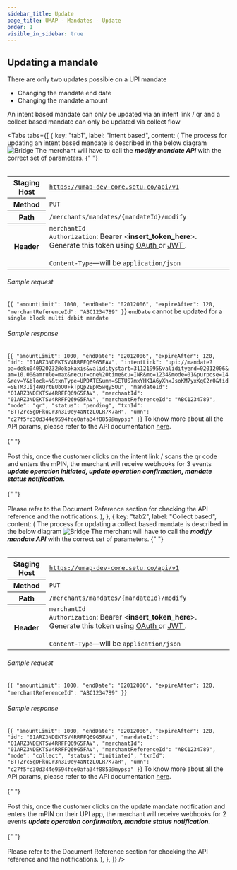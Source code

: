 ```yaml
---
sidebar_title: Update
page_title: UMAP - Mandates - Update
order: 1
visible_in_sidebar: true
---
```


## Updating a mandate

There are only two updates possible on a UPI mandate
- Changing the mandate end date
- Changing the mandate amount

An intent based mandate can only be updated via an intent link / qr and a collect based mandate can only be updated via collect flow

<Tabs
  tabs={[
    {
      key: "tab1",
      label: "Intent based",
      content: (
        <Text>
            The process for updating an intent based mandate is described in the below diagram
            <img
                src="https://storage.googleapis.com/strapi-assets/latest/mandate-update-collect/mandate-update-collect.png"
                alt="Bridge"
            />
            The merchant will have to call the <b><i>modify mandate API</i></b> with the correct set of parameters.
            {" "}
            <br></br>
            <table>
                <tbody>
                    <tr>
                        <th>Staging Host</th>
                        <td>
                            <code>https://umap-dev-core.setu.co/api/v1</code>
                        </td>
                    </tr>
                    <tr>
                        <th>Method</th>
                        <td>
                            <code>PUT</code>
                        </td>
                    </tr>
                    <tr>
                        <th>Path</th>
                        <td>
                            <code>/merchants/mandates/&#123;mandateId&#125;/modify</code>
                        </td>
                    </tr>
                    <tr>
                        <th>Header</th>
                        <td>
                            <code>merchantId</code><br/>
                            <code>Authorization</code>: Bearer &lt;<b>insert_token_here</b>&gt;.
                            Generate this token using <a
                                href="/payments/upi-deeplinks/resources/oauth"
                                target="_blank">
                                OAuth
                            </a> or <a
                                href="/payments/upi-deeplinks/resources/jwt"
                                target="_blank">
                                JWT
                            </a>.<br />
                            <br />
                            <code>Content-Type</code>—will be <code>application/json</code>
                        </td>
                    </tr>
                </tbody>
            </table>
            <h6>Sample request</h6>
            <CodeBlockWithCopy language="json">
                {`{
        "amountLimit": 1000,
        "endDate": "02012006",
        "expireAfter": 120,
        "merchantReferenceId": "ABC1234789"
}`}
            </CodeBlockWithCopy>
            <Callout type="warning">
                <code>endDate</code> cannot be updated for a <code>single block multi debit mandate</code>
            </Callout>
            <h6>Sample response</h6>
            <CodeBlockWithCopy language="json">
                {`{
        "amountLimit": 1000,
        "endDate": "02012006",
        "expireAfter": 120,
        "id": "01ARZ3NDEKTSV4RRFFQ69G5FAV",
        "intentLink": "upi://mandate?pa=deku040920232@okokaxis&validitystart=31121995&validityend=02012006&am=10.00&amrule=max&recur=one%20time&cu=INR&mc=1234&mode=01&purpose=14&rev=Y&block=N&txnType=UPDATE&umn=SETUS7mxYHK1A6yXhxJsoKM7yxKqC2r0&tid=SETM3Iij4WQrtEUbOUFkTpQp2EpR5wqy5Ou",
        "mandateId": "01ARZ3NDEKTSV4RRFFQ69G5FAV",
        "merchantId": "01ARZ3NDEKTSV4RRFFQ69G5FAV",
        "merchantReferenceId": "ABC1234789",
        "mode": "qr",
        "status": "pending",
        "txnId": "BTTZrc5gDFkuCr3n3I0ey4aNtzLOLR7K7aR",
        "umn": "c27f5fc30d344e9594fce0afa34f8859@mypsp"
}`}
            </CodeBlockWithCopy>
            To know more about all the API params, please refer to the API documentation <a href="/payments/umap/api-reference#/category~mandates/operation~mandates#modify" target="_blank">here</a>.
            <br></br>
            {" "}
            <br></br>
            Post this, once the customer clicks on the intent link / scans the qr code and enters the mPIN, the merchant will receive webhooks for 3 events <b><i>update operation initiated, update operation confirmation, mandate status notification.</i></b> 
            <br></br>
            {" "}
            <br></br>
            Please refer to the Document Reference section for checking the API reference and the notifications.
        </Text>
        ),
    },
    {
      key: "tab2",
      label: "Collect based",
      content: (
        <Text>
            The process for updating a collect based mandate is described in the below diagram
            <img
                src="https://storage.googleapis.com/strapi-assets/latest/mandate-update-intent/mandate-update-intent.png"
                alt="Bridge"
            />
            The merchant will have to call the <b><i>modify mandate API</i></b> with the correct set of parameters.
            {" "}
            <br></br>
            <table>
                <tbody>
                    <tr>
                        <th>Staging Host</th>
                        <td>
                            <code>https://umap-dev-core.setu.co/api/v1</code>
                        </td>
                    </tr>
                    <tr>
                        <th>Method</th>
                        <td>
                            <code>PUT</code>
                        </td>
                    </tr>
                    <tr>
                        <th>Path</th>
                        <td>
                            <code>/merchants/mandates/&#123;mandateId&#125;/modify</code>
                        </td>
                    </tr>
                    <tr>
                        <th>Header</th>
                        <td>
                            <code>merchantId</code><br/>
                            <code>Authorization</code>: Bearer &lt;<b>insert_token_here</b>&gt;.
                            Generate this token using <a
                                href="/payments/upi-deeplinks/resources/oauth"
                                target="_blank">
                                OAuth
                            </a> or <a
                                href="/payments/upi-deeplinks/resources/jwt"
                                target="_blank">
                                JWT
                            </a>.<br />
                            <br />
                            <code>Content-Type</code>—will be <code>application/json</code>
                        </td>
                    </tr>
                </tbody>
            </table>
            <h6>Sample request</h6>
            <CodeBlockWithCopy language="json">
                {`{
        "amountLimit": 1000,
        "endDate": "02012006",
        "expireAfter": 120,
        "merchantReferenceId": "ABC1234789"
}`}
            </CodeBlockWithCopy>
            <h6>Sample response</h6>
            <CodeBlockWithCopy language="json">
                {`{
        "amountLimit": 1000,
        "endDate": "02012006",
        "expireAfter": 120,
        "id": "01ARZ3NDEKTSV4RRFFQ69G5FAV",
        "mandateId": "01ARZ3NDEKTSV4RRFFQ69G5FAV",
        "merchantId": "01ARZ3NDEKTSV4RRFFQ69G5FAV",
        "merchantReferenceId": "ABC1234789",
        "mode": "collect",
        "status": "initiated",
        "txnId": "BTTZrc5gDFkuCr3n3I0ey4aNtzLOLR7K7aR",
        "umn": "c27f5fc30d344e9594fce0afa34f8859@mypsp"
}`}
            </CodeBlockWithCopy>
            To know more about all the API params, please refer to the API documentation <a href="/payments/umap/api-reference#/category~mandates/operation~mandates#modify" target="_blank">here</a>.
            <br></br>
            {" "}
            <br></br>
            Post this, once the customer clicks on the update mandate notification and enters the mPIN on their UPI app, the merchant will receive webhooks for 2 events <b><i>update operation confirmation, mandate status notification.</i></b> 
            <br></br>
            {" "}
            <br></br>
            Please refer to the Document Reference section for checking the API reference and the notifications.
        </Text>
        ),
    },
  ]}
/>